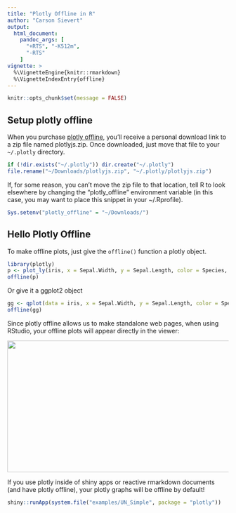 ```yaml
---
title: "Plotly Offline in R"
author: "Carson Sievert"
output: 
  html_document:
    pandoc_args: [
      "+RTS", "-K512m",
      "-RTS"
    ]
vignette: >
  %\VignetteEngine{knitr::rmarkdown}
  %\VignetteIndexEntry{offline}
---
```


```r
knitr::opts_chunk$set(message = FALSE)
```

## Setup plotly offline

When you purchase [plotly offline](http://purchasing.plot.ly/), you'll receive a personal download link to a zip file named plotlyjs.zip. Once downloaded, just move that file to your `~/.plotly` directory.

```r
if (!dir.exists("~/.plotly")) dir.create("~/.plotly")
file.rename("~/Downloads/plotlyjs.zip", "~/.plotly/plotlyjs.zip")
```

If, for some reason, you can't move the zip file to that location, tell R to look elsewhere by changing the "plotly_offline" environment variable (in this case, you may want to place this snippet in your ~/.Rprofile).

```r
Sys.setenv("plotly_offline" = "~/Downloads/")
```

## Hello Plotly Offline

To make offline plots, just give the `offline()` function a plotly object.

```r
library(plotly)
p <- plot_ly(iris, x = Sepal.Width, y = Sepal.Length, color = Species, mode = "markers")
offline(p)
```

Or give it a ggplot2 object

```r
gg <- qplot(data = iris, x = Sepal.Width, y = Sepal.Length, color = Species)
offline(gg)
```

Since plotly offline allows us to make standalone web pages, when using RStudio, your offline plots will appear directly in the viewer:

<div align = "center">
  <img src = "offline.gif" height = "300" width = "600" />
</div>

If you use plotly inside of shiny apps or reactive rmarkdown documents (and have plotly offline), your plotly graphs will be offline by default!

```r
shiny::runApp(system.file("examples/UN_Simple", package = "plotly"))
```
